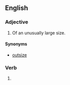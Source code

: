 ==English==

===Adjective===
{{en-adj|-}}

# Of an unusually large size.

====Synonyms====
* [[outsize]]

===Verb===
{{head|en|verb form}}

# {{en-past of|outsize}}